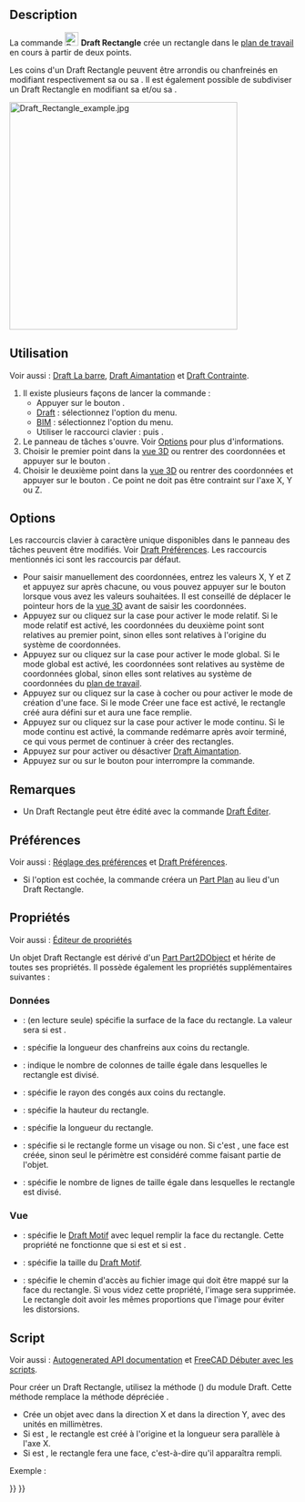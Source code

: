 <languages/>

{{Docnav/fr
|[[Draft_Ellipse/fr|Ellipse]]
|[[Draft_Polygon/fr|Polygone]]
|[[Draft_Workbench/fr|Atelier Draft]]
|IconL=Draft_Ellipse.svg 
|IconR=Draft_Polygon.svg 
|IconC=Workbench_Draft.svg
}}

{{GuiCommand/fr
|Name=Draft Rectangle
|Name/fr=Draft Rectangle
|MenuLocation=Draft : Formes → Rectangle<br><br>BIM : Formes 2D → Rectangle
|Workbenches=[[Draft_Workbench/fr|Draft]], [[BIM_Workbench/fr|BIM]]
|Shortcut={{KEY|R}} {{KEY|E}}
|Version=0.7
}}

==Description==

La commande [[Image:Draft_Rectangle.svg|24px]] '''Draft Rectangle''' crée un rectangle dans le [[Draft_SelectPlane/fr|plan de travail]] en cours à partir de deux points.

Les coins d'un Draft Rectangle peuvent être arrondis ou chanfreinés en modifiant respectivement sa {{PropertyData|Fillet Radius}} ou sa {{PropertyData|Chamfer Size}}. Il est également possible de subdiviser un Draft Rectangle en modifiant sa {{PropertyData|Columns}} et/ou sa {{PropertyData|Rows}}.

[[Image:Draft_Rectangle_example.jpg|400px]]
{{Caption|Rectangle défini par deux points}}

<span id="Usage"></span>
==Utilisation==

Voir aussi : [[Draft_Tray/fr|Draft La barre]], [[Draft_Snap/fr|Draft Aimantation]] et [[Draft_Constrain/fr|Draft Contrainte]].

# Il existe plusieurs façons de lancer la commande :
#* Appuyer sur le bouton {{Button|[[Image:Draft_Rectangle.svg|16px]] [[Draft_Rectangle/fr|Rectangle]]}}.
#* [[Draft_Workbench/fr|Draft]] : sélectionnez l'option {{MenuCommand|Formes → [[Image:Draft_Rectangle.svg|16px]] Rectangle}} du menu.
#* [[BIM_Workbench/fr|BIM]] : sélectionnez l'option {{MenuCommand|Formes 2D → [[Image:Draft_Rectangle.svg|16px]] Rectangle}} du menu.
#* Utiliser le raccourci clavier : {{KEY|R}} puis {{KEY|E}}.
# Le panneau de tâches {{MenuCommand|Rectangle}} s'ouvre. Voir [[#Options|Options]] pour plus d'informations.
# Choisir le premier point dans la [[3D_view/fr|vue 3D]] ou rentrer des coordonnées et appuyer sur le bouton {{Button|[[Image:Draft_AddPoint.svg|16px]] Entrer un point}}.
# Choisir le deuxième point dans la [[3D_view/fr|vue 3D]] ou rentrer des coordonnées et appuyer sur le bouton {{Button|[[Image:Draft_AddPoint.svg|16px]] Entrer un point}}. Ce point ne doit pas être contraint sur l'axe X, Y ou Z.

==Options==

Les raccourcis clavier à caractère unique disponibles dans le panneau des tâches peuvent être modifiés. Voir [[Draft_Preferences/fr|Draft Préférences]]. Les raccourcis mentionnés ici sont les raccourcis par défaut.

* Pour saisir manuellement des coordonnées, entrez les valeurs X, Y et Z et appuyez sur {{KEY|Entrée}} après chacune, ou vous pouvez appuyer sur le bouton {{Button|[[Image:Draft_AddPoint.svg|16px]] Entrer un point}} lorsque vous avez les valeurs souhaitées. Il est conseillé de déplacer le pointeur hors de la [[3D_view/fr|vue 3D]] avant de saisir les coordonnées.
* Appuyez sur {{KEY|R}} ou cliquez sur la case {{MenuCommand|Relatif}} pour activer le mode relatif. Si le mode relatif est activé, les coordonnées du deuxième point sont relatives au premier point, sinon elles sont relatives à l'origine du système de coordonnées.
* Appuyez sur {{KEY|G}} ou cliquez sur la case {{MenuCommand|Global}} pour activer le mode global. Si le mode global est activé, les coordonnées sont relatives au système de coordonnées global, sinon elles sont relatives au système de coordonnées du [[Draft_SelectPlane/fr|plan de travail]].
* Appuyez sur {{KEY|F}} ou cliquez sur la case à cocher {{MenuCommand|Remplir}} {{VersionNoteMinus/fr|1.0}} ou {{MenuCommand|Créer une face}} {{VersionNote/fr|1.1}} pour activer le mode de création d'une face. Si le mode Créer une face est activé, le rectangle créé aura {{PropertyData|Make Face}} défini sur {{TRUE}} et aura une face remplie.
* Appuyez sur {{KEY|N}} ou cliquez sur la case {{MenuCommand|Continuer}} pour activer le mode continu. Si le mode continu est activé, la commande redémarre après avoir terminé, ce qui vous permet de continuer à créer des rectangles.
* Appuyez sur {{KEY|S}} pour activer ou désactiver [[Draft_Snap/fr|Draft Aimantation]].
* Appuyez sur {{KEY|Échap}} ou sur le bouton {{Button|Fermer}} pour interrompre la commande.

<span id="Notes"></span>
==Remarques==

* Un Draft Rectangle peut être édité avec la commande [[Draft_Edit/fr|Draft Éditer]].

<span id="Preferences"></span>
==Préférences==

Voir aussi : [[Preferences_Editor/fr|Réglage des préférences]] et [[Draft_Preferences/fr|Draft Préférences]].

* Si l'option {{MenuCommand|Édition → Préférences... → Draft → Général → Créer des primitives Part si possible}} est cochée, la commande créera un [[Part_Plane/fr|Part Plan]] au lieu d'un Draft Rectangle.

<span id="Properties"></span>
==Propriétés==

Voir aussi : [[Property_editor/fr|Éditeur de propriétés]]

Un objet Draft Rectangle est dérivé d'un [[Part_Part2DObject/fr|Part Part2DObject]] et hérite de toutes ses propriétés. Il possède également les propriétés supplémentaires suivantes :

<span id="Data"></span>
===Données===

{{TitleProperty|Draft}}

* {{PropertyData|Area|Area}} : (en lecture seule) spécifie la surface de la face du rectangle. La valeur sera {{value|0.0}} si {{PropertyData|Make Face}} est {{FALSE}}.
* {{PropertyData|Chamfer Size|Length}} : spécifie la longueur des chanfreins aux coins du rectangle.
* {{PropertyData|Columns|Integer}} : indique le nombre de colonnes de taille égale dans lesquelles le rectangle est divisé.
* {{PropertyData|Fillet Radius|Length}} : spécifie le rayon des congés aux coins du rectangle.
* {{PropertyData|Height|Distance}} : spécifie la hauteur du rectangle.
* {{PropertyData|Length|Distance}} : spécifie la longueur du rectangle.
* {{PropertyData|Make Face|Bool}} : spécifie si le rectangle forme un visage ou non. Si c'est {{TRUE}}, une face est créée, sinon seul le périmètre est considéré comme faisant partie de l'objet.
* {{PropertyData|Rows|Integer}} : spécifie le nombre de lignes de taille égale dans lesquelles le rectangle est divisé.

<span id="View"></span>
=== Vue ===

{{TitleProperty|Draft}}

* {{PropertyView|Pattern|Enumeration}} : spécifie le [[Draft_Pattern/fr|Draft Motif]] avec lequel remplir la face du rectangle. Cette propriété ne fonctionne que si {{PropertyData|Make Face}} est {{TRUE}} et si {{PropertyView|Display Mode}} est {{value|Flat Lines}}.
* {{PropertyView|Pattern Size|Float}} : spécifie la taille du [[Draft_Pattern/fr|Draft Motif]].
* {{PropertyView|Texture Image|File}} : spécifie le chemin d'accès au fichier image qui doit être mappé sur la face du rectangle. Si vous videz cette propriété, l'image sera supprimée. Le rectangle doit avoir les mêmes proportions que l'image pour éviter les distorsions.

<span id="Scripting"></span>
==Script==

Voir aussi : [https://freecad.github.io/SourceDoc/ Autogenerated API documentation] et [[FreeCAD_Scripting_Basics/fr|FreeCAD Débuter avec les scripts]].

Pour créer un Draft Rectangle, utilisez la méthode {{incode|make_rectangle}} ({{Version/fr|0.19}}) du module Draft. Cette méthode remplace la méthode dépréciée {{incode|makeRectangle}}.

{{Code|code=
rectangle = make_rectangle(length, height, placement=None, face=None, support=None)
}}

* Crée un objet {{incode|rectangle}} avec {{incode|length}} dans la direction X et {{incode|height}} dans la direction Y, avec des unités en millimètres.
* Si {{incode|placement}} est {{incode|None}}, le rectangle est créé à l'origine et la longueur sera parallèle à l'axe X.
* Si {{incode|face}} est {{incode|True}}, le rectangle fera une face, c'est-à-dire qu'il apparaîtra rempli.

Exemple :
{{Code|code=
import FreeCAD as App
import Draft

doc = App.newDocument()

rectangle1 = Draft.make_rectangle(4000, 1000)
rectangle2 = Draft.make_rectangle(1000, 4000)

zaxis = App.Vector(0, 0, 1)
p3 = App.Vector(1000, 1000, 0)
place3 = App.Placement(p3, App.Rotation(zaxis, 45))

rectangle3 = Draft.make_rectangle(3500, 250, placement=place3)

doc.recompute()
}}


{{Docnav/fr
|[[Draft_Ellipse/fr|Ellipse]]
|[[Draft_Polygon/fr|Polygone]]
|[[Draft_Workbench/fr|Atelier Draft]]
|IconL=Draft_Ellipse.svg 
|IconR=Draft_Polygon.svg 
|IconC=Workbench_Draft.svg
}}

{{Draft Tools navi{{#translation:}}}}
{{Userdocnavi{{#translation:}}}}